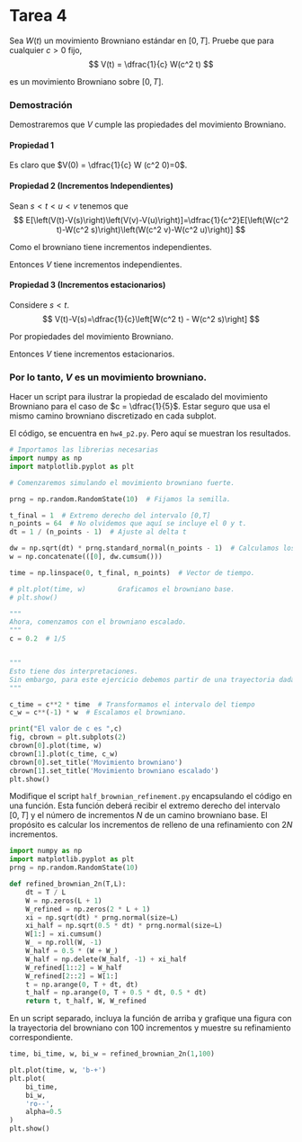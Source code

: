 # Tarea 4

::: {exr-1}
Sea $W(t)$ un movimiento Browniano estándar en $[0,T]$. Pruebe que para cualquier $c>0$ fijo, 
$$
V(t) = \dfrac{1}{c} W(c^2 t)
$$

es un movimiento Browniano sobre $[0,T]$. 
::: 

### Demostración
Demostraremos que $V$ cumple las propiedades del movimiento Browniano. 

#### Propiedad 1
Es claro que $V(0) = \dfrac{1}{c} W (c^2 0)=0$.

#### Propiedad 2 (Incrementos Independientes)
Sean $s<t<u<v$ tenemos que 
$$
E[\left(V(t)-V(s)\right)\left(V(v)-V(u)\right)]=\dfrac{1}{c^2}E[\left(W(c^2 t)-W(c^2 s)\right)\left(W(c^2 v)-W(c^2 u)\right)]
$$ 

Como el browniano tiene incrementos independientes.
\begin{align*}
\dfrac{1}{c^{2}}E\left[\left(W(c^{2}t)-W(c^{2}s)\right)\left(W(c^{2}v)-W(c^{2}u)\right)\right] & =\dfrac{1}{c^{2}}E\left[\left(W(c^{2}t)-W(c^{2}s)\right)\right]E\left[\left(W(c^{2}v)-W(c^{2}u)\right)\right]\\
 & =0
\end{align*}

Entonces $V$ tiene incrementos independientes.

#### Propiedad 3 (Incrementos estacionarios)
Considere $s<t$. 
$$
V(t)-V(s)=\dfrac{1}{c}\left[W(c^2 t) - W(c^2 s)\right]
$$

Por propiedades del movimiento Browniano.

\begin{align*}
E\left[V(t)-V(s)\right] & =\dfrac{1}{c}E\left[W(c^{2}t)-W(c^{2}s)\right]=0\\
\text{Var}\left[V(t)-V(s)\right] & =\dfrac{1}{c^{2}}\text{Var}\left[W(c^{2}t)-W(c^{2}s)\right]=\dfrac{1}{c^{2}}\left(c^{2}\left(t-s\right)\right)=t-s
\end{align*}

Entonces $V$ tiene incrementos estacionarios. 

### Por lo tanto, $V$ es un movimiento browniano.

::: {exr-1}
Hacer un script para ilustrar la propiedad de escalado del movimiento Browniano para el caso de $c = \dfrac{1}{5}$. Estar seguro que usa el mismo camino browniano discretizado en cada subplot.
:::
El código, se encuentra en `hw4_p2.py`. Pero aquí se muestran los resultados. 

```python
# Importamos las librerias necesarias 
import numpy as np
import matplotlib.pyplot as plt

# Comenzaremos simulando el movimiento browniano fuerte.

prng = np.random.RandomState(10)  # Fijamos la semilla. 

t_final = 1  # Extremo derecho del intervalo [0,T]
n_points = 64  # No olvidemos que aquí se incluye el 0 y t.
dt = 1 / (n_points - 1)  # Ajuste al delta t

dw = np.sqrt(dt) * prng.standard_normal(n_points - 1)  # Calculamos los incrementos.
w = np.concatenate(([0], dw.cumsum()))

time = np.linspace(0, t_final, n_points)  # Vector de tiempo.

# plt.plot(time, w)        Graficamos el browniano base.
# plt.show()

"""
Ahora, comenzamos con el browniano escalado. 
"""
c = 0.2  # 1/5


"""
Esto tiene dos interpretaciones. 
Sin embargo, para este ejercicio debemos partir de una trayectoria dada, entonces haremos la transformación. 
"""

c_time = c**2 * time  # Transformamos el intervalo del tiempo
c_w = c**(-1) * w  # Escalamos el browniano. 

print("El valor de c es ",c)
fig, cbrown = plt.subplots(2)
cbrown[0].plot(time, w)
cbrown[1].plot(c_time, c_w)
cbrown[0].set_title('Movimiento browniano')
cbrown[1].set_title('Movimiento browniano escalado')
plt.show()

```

::: {exr-1}

Modifique el script `half_brownian_refinement.py` encapsulando el código en una función. Esta función deberá recibir el extremo derecho del intervalo $[0, T]$ y el número de incrementos $N$ de un camino browniano base. El propósito es calcular los incrementos de relleno de una refinamiento con $2N$ incrementos. 
:::

```python
import numpy as np
import matplotlib.pyplot as plt
prng = np.random.RandomState(10)

def refined_brownian_2n(T,L):
    dt = T / L
    W = np.zeros(L + 1)
    W_refined = np.zeros(2 * L + 1)
    xi = np.sqrt(dt) * prng.normal(size=L)
    xi_half = np.sqrt(0.5 * dt) * prng.normal(size=L)
    W[1:] = xi.cumsum()
    W_ = np.roll(W, -1)
    W_half = 0.5 * (W + W_)
    W_half = np.delete(W_half, -1) + xi_half
    W_refined[1::2] = W_half
    W_refined[2::2] = W[1:]
    t = np.arange(0, T + dt, dt)
    t_half = np.arange(0, T + 0.5 * dt, 0.5 * dt)
    return t, t_half, W, W_refined
```

::: {exr-1}

En un script separado, incluya la función de arriba y grafique una figura con la trayectoria del browniano con 100 incrementos y muestre su refinamiento correspondiente.
:::

```python

time, bi_time, w, bi_w = refined_brownian_2n(1,100)

plt.plot(time, w, 'b-+')
plt.plot(
    bi_time,
    bi_w,
    'ro--',
    alpha=0.5
)
plt.show()

```